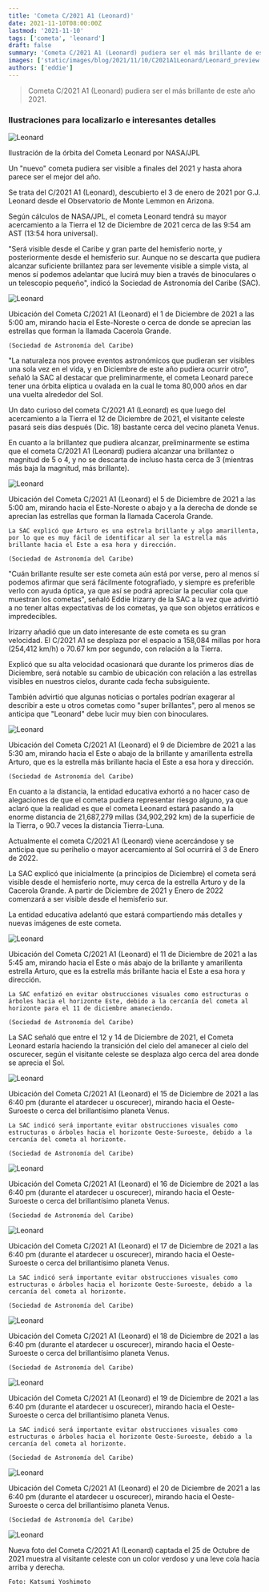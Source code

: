 ```yaml
---
title: 'Cometa C/2021 A1 (Leonard)'
date: 2021-11-10T08:00:00Z
lastmod: '2021-11-10'
tags: ['cometa', 'leonard']
draft: false
summary: 'Cometa C/2021 A1 (Leonard) pudiera ser el más brillante de este año 2021.'
images: ['static/images/blog/2021/11/10/C2021A1Leonard/Leonard_preview.jpg']
authors: ['eddie']
---
```


> Cometa C/2021 A1 (Leonard) pudiera ser el más brillante de este año 2021.

### Ilustraciones para localizarlo e interesantes detalles

![Leonard](/static/images/blog/2021/11/10/C2021A1Leonard/Leonard_Orbit.jpg)
<div className="flex flex-wrap -mx-2 overflow-hidden xl:-mx-2">
  <div style={{color:'#cdc332', fontSize: 'smaller'}}>
    Ilustración de la órbita del Cometa Leonard por NASA/JPL
  </div>
</div>

Un "nuevo" cometa pudiera ser visible a finales del 2021 y hasta ahora parece ser el mejor del año.  

Se trata del C/2021 A1 (Leonard), descubierto el 3 de enero de 2021 por G.J. Leonard desde el Observatorio de Monte Lemmon en Arizona.

Según cálculos de NASA/JPL, el cometa Leonard tendrá su mayor acercamiento a la Tierra el 12 de Diciembre de 2021 cerca de las 9:54 am AST (13:54 hora universal). 

"Será visible desde el Caribe y gran parte del hemisferio norte, y posteriormente desde el hemisferio sur. Aunque no se descarta que pudiera alcanzar suficiente brillantez para ser levemente visible a simple vista, al menos sí podemos adelantar que lucirá muy bien a través de binoculares o un telescopio pequeño", indicó la Sociedad de Astronomía del Caribe (SAC).​

![Leonard](/static/images/blog/2021/11/10/C2021A1Leonard/Leonard_12012021_5am_SAC.jpg)
<div className="flex flex-wrap -mx-2 overflow-hidden xl:-mx-2">
  <div style={{color:'#cdc332', fontSize: 'smaller'}}>
    Ubicación del Cometa C/2021 A1 (Leonard) el 1 de Diciembre de 2021 a las 5:00 am, mirando hacia el Este-Noreste o cerca de donde se aprecian las estrellas que forman la llamada Cacerola Grande.
    
    (Sociedad de Astronomía del Caribe)
  </div>
</div>

"La naturaleza nos provee eventos astronómicos que pudieran ser visibles una sola vez en el vida, y en Diciembre de este año pudiera ocurrir otro", señaló la SAC al destacar que preliminarmente, el cometa Leonard parece tener una órbita elíptica u ovalada en la cual le toma 80,000 años en dar una vuelta alrededor del Sol. 

Un dato curioso del cometa C/2021 A1 (Leonard) es que luego del acercamiento a la Tierra el 12 de Diciembre de 2021, el visitante celeste pasará seis días después (Dic. 18) bastante cerca del vecino planeta Venus. 

En cuanto a la brillantez que pudiera alcanzar, preliminarmente se estima que el cometa C/2021 A1 (Leonard) pudiera alcanzar una brillantez o magnitud de 5 o 4, y no se descarta de incluso hasta cerca de 3 (mientras más baja la magnitud, más brillante).

![Leonard](/static/images/blog/2021/11/10/C2021A1Leonard/Leonard_12052021_5am_SAC.jpg)
<div className="flex flex-wrap -mx-2 overflow-hidden xl:-mx-2">
  <div style={{color:'#cdc332', fontSize: 'smaller'}}>
    Ubicación del Cometa C/2021 A1 (Leonard) el 5 de Diciembre de 2021 a las 5:00 am, mirando hacia el Este-Noreste o abajo y a la derecha de donde se aprecian las estrellas que forman la llamada Cacerola Grande. 

    La SAC explicó que Arturo es una estrela brillante y algo amarillenta, por lo que es muy fácil de identificar al ser la estrella más brillante hacia el Este a esa hora y dirección.
    
    (Sociedad de Astronomía del Caribe) 
  </div>
</div>

"Cuán brillante resulte ser este cometa aún está por verse, pero al menos sí podemos afirmar que será fácilmente fotografiado, y siempre es preferible verlo con ayuda óptica, ya que así se podrá apreciar la peculiar cola que muestran los cometas", señaló Eddie Irizarry de la SAC a la vez que advirtió a no tener altas expectativas de los cometas, ya que son objetos erráticos e impredecibles.

Irizarry añadió que un dato interesante de este cometa es su gran velocidad. El C/2021 A1 se desplaza por el espacio a 158,084 millas por hora (254,412 km/h) o 70.67 km por segundo, con relación a la Tierra.

Explicó que su alta velocidad ocasionará que durante los primeros días de Diciembre, será notable su cambio de ubicación con relación a las estrellas visibles en nuestros cielos, durante cada fecha subsiguiente.

También advirtió que algunas noticias o portales podrían exagerar al describir a este u otros cometas como "super brillantes", pero al menos se anticipa que "Leonard" debe lucir muy bien con binoculares. 

![Leonard](/static/images/blog/2021/11/10/C2021A1Leonard/Leonard_12092021_530_am_SAC.jpg)
<div className="flex flex-wrap -mx-2 overflow-hidden xl:-mx-2">
  <div style={{color:'#cdc332', fontSize: 'smaller'}}>
    Ubicación del Cometa C/2021 A1 (Leonard) el 9 de Diciembre de 2021 a las 5:30 am, mirando hacia el Este o abajo de la brillante y amarillenta estrella Arturo, que es la estrella más brillante hacia el Este a esa hora y dirección.
    
    (Sociedad de Astronomía del Caribe) 
  </div>
</div>

En cuanto a la distancia, la entidad educativa exhortó a no hacer caso de alegaciones de que el cometa pudiera representar riesgo alguno, ya que aclaró que la realidad es que el cometa Leonard estará pasando a la enorme distancia de 21,687,279 millas (34,902,292 km) de la superficie de la Tierra, o 90.7 veces la distancia Tierra-Luna.

Actualmente el cometa C/2021 A1 (Leonard) viene acercándose y se anticipa que su perihelio o mayor acercamiento al Sol ocurrirá el 3 de Enero de 2022.

La SAC explicó que inicialmente (a principios de Diciembre) el cometa será visible desde el hemisferio norte, muy cerca de la estrella Arturo y de la Cacerola Grande. A partir de Diciembre de 2021 y Enero de 2022 comenzará a ser visible desde el hemisferio sur.

La entidad educativa adelantó que estará compartiendo más detalles y nuevas imágenes de este cometa.

![Leonard](/static/images/blog/2021/11/10/C2021A1Leonard/Leonard_12112021_545_am_SAC.jpg)
<div className="flex flex-wrap -mx-2 overflow-hidden xl:-mx-2">
  <div style={{color:'#cdc332', fontSize: 'smaller'}}>
    Ubicación del Cometa C/2021 A1 (Leonard) el 11 de Diciembre de 2021 a las 5:45 am, mirando hacia el Este o más abajo de la brillante y amarillenta estrella Arturo, que es la estrella más brillante hacia el Este a esa hora y dirección.

    La SAC enfatizó en evitar obstrucciones visuales como estructuras o árboles hacia el horizonte Este, debido a la cercanía del cometa al horizonte para el 11 de diciembre amaneciendo.   

    (Sociedad de Astronomía del Caribe) 
  </div>
</div>

La SAC señaló que entre el 12 y 14 de Diciembre de 2021, el Cometa Leonard estaría haciendo la transición del cielo del amanecer al cielo del oscurecer, según el visitante celeste se desplaza algo cerca del area donde se aprecia el Sol.

![Leonard](/static/images/blog/2021/11/10/C2021A1Leonard/Leonard_12152021_640pm_SAC.jpg)
<div className="flex flex-wrap -mx-2 overflow-hidden xl:-mx-2">
  <div style={{color:'#cdc332', fontSize: 'smaller'}}>
    Ubicación del Cometa C/2021 A1 (Leonard) el 15 de Diciembre de 2021 a las 6:40 pm (durante el atardecer u oscurecer), mirando hacia el Oeste-Suroeste o cerca del brillantísimo planeta Venus. 

    La SAC indicó será importante evitar obstrucciones visuales como estructuras o árboles hacia el horizonte Oeste-Suroeste, debido a la cercanía del cometa al horizonte.   

    (Sociedad de Astronomía del Caribe) 
  </div>
</div>

![Leonard](/static/images/blog/2021/11/10/C2021A1Leonard/Leonard_12162021_640pm_SAC.jpg)
<div className="flex flex-wrap -mx-2 overflow-hidden xl:-mx-2">
  <div style={{color:'#cdc332', fontSize: 'smaller'}}>
    Ubicación del Cometa C/2021 A1 (Leonard) el 16 de Diciembre de 2021 a las 6:40 pm (durante el atardecer u oscurecer), mirando hacia el Oeste-Suroeste o cerca del brillantísimo planeta Venus. 

    (Sociedad de Astronomía del Caribe)
  </div>
</div>

![Leonard](/static/images/blog/2021/11/10/C2021A1Leonard/Leonard_12172021_640pm_SAC.jpg)
<div className="flex flex-wrap -mx-2 overflow-hidden xl:-mx-2">
  <div style={{color:'#cdc332', fontSize: 'smaller'}}>
    Ubicación del Cometa C/2021 A1 (Leonard) el 17 de Diciembre de 2021 a las 6:40 pm (durante el atardecer u oscurecer), mirando hacia el Oeste-Suroeste o cerca del brillantísimo planeta Venus. 

    La SAC indicó será importante evitar obstrucciones visuales como estructuras o árboles hacia el horizonte Oeste-Suroeste, debido a la cercanía del cometa al horizonte.   

    (Sociedad de Astronomía del Caribe) 
  </div>
</div>

![Leonard](/static/images/blog/2021/11/10/C2021A1Leonard/Leonard_12182021_640pm_SAC.jpg)
<div className="flex flex-wrap -mx-2 overflow-hidden xl:-mx-2">
  <div style={{color:'#cdc332', fontSize: 'smaller'}}>
    Ubicación del Cometa C/2021 A1 (Leonard) el 18 de Diciembre de 2021 a las 6:40 pm (durante el atardecer u oscurecer), mirando hacia el Oeste-Suroeste o cerca del brillantísimo planeta Venus. 

    (Sociedad de Astronomía del Caribe)
  </div>
</div>

![Leonard](/static/images/blog/2021/11/10/C2021A1Leonard/Leonard_12192021_640pm_SAC.jpg)
<div className="flex flex-wrap -mx-2 overflow-hidden xl:-mx-2">
  <div style={{color:'#cdc332', fontSize: 'smaller'}}>
    Ubicación del Cometa C/2021 A1 (Leonard) el 19 de Diciembre de 2021 a las 6:40 pm (durante el atardecer u oscurecer), mirando hacia el Oeste-Suroeste o cerca del brillantísimo planeta Venus. 

    La SAC indicó será importante evitar obstrucciones visuales como estructuras o árboles hacia el horizonte Oeste-Suroeste, debido a la cercanía del cometa al horizonte.   

    (Sociedad de Astronomía del Caribe)
  </div>
</div>

![Leonard](/static/images/blog/2021/11/10/C2021A1Leonard/Leonard_12202021_640pm_SAC.jpg)
<div className="flex flex-wrap -mx-2 overflow-hidden xl:-mx-2">
  <div style={{color:'#cdc332', fontSize: 'smaller'}}>
    Ubicación del Cometa C/2021 A1 (Leonard) el 20 de Diciembre de 2021 a las 6:40 pm (durante el atardecer u oscurecer), mirando hacia el Oeste-Suroeste o cerca del brillantísimo planeta Venus. 

    (Sociedad de Astronomía del Caribe)
  </div>
</div>

![Leonard](/static/images/blog/2021/11/10/C2021A1Leonard/LeonardOct252021Yashimoto.jpg)
<div className="flex flex-wrap -mx-2 overflow-hidden xl:-mx-2">
  <div style={{color:'#cdc332', fontSize: 'smaller'}}>
    Nueva foto del Cometa C/2021 A1 (Leonard) captada el 25 de Octubre de 2021 muestra al visitante celeste con un color verdoso y una leve cola hacia arriba y derecha. 

    Foto: Katsumi Yoshimoto
  </div>
</div>
